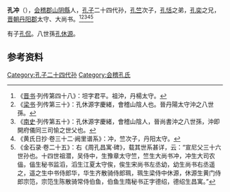 '''孔冲'''（{{bd|？||？||}}），[[会稽郡|会稽郡]][[山阴縣|山阴縣]]人，[[孔子|孔子]]二十四代孙，[[孔竺|孔竺]]次子，[[孔恬|孔恬]]之弟，[[孔奕|孔奕]]之兄，[[晋朝|晋朝]][[丹阳郡|丹阳郡]]太守、大尚书。<ref>《[[晋书|晋书]]·列传第四十八》：坦字君平。祖沖，丹楊太守。</ref><ref>《[[梁书|梁书]]·列传第三十》：孔休源字慶緒，會稽山陰人也。晉丹陽太守沖之八世孫。</ref><ref>《[[南史|南史]]·列传第五十》：孔休源字慶緒，會稽山陰人，晉尚書沖之八世孫，沖即開府儀同三司愉之世父也。</ref><ref>《黄氏日抄·卷三十二·阙里谱系》：冲，竺次子，丹阳太守。</ref><ref>《金石录·卷二十五》：右《周孔昌寓·碑》，载其世系甚详，云：“宣尼父三十六世孙也。十四世祖潜，吴侍中，生豫章太守竺，竺生大尚书冲，冲生大司农偘，偘生秘书监滔，滔生江夏太守俟，俟生宋尚书左丞幼，幼生尚书右丞遥之，遥之生中书侍郎华，华生齐散骑侍郎珮，珮生梁侍中休源，休源生黄门侍郎宗笵，宗笵生陈散骑常侍伯鱼，伯鱼生隋秘书正字德绍，德绍生昌寓。”</ref>

有子[[孔侃|孔侃]]。八世孫[[孔休源|孔休源]]。

==参考资料==
{{reflist}}

[[Category:孔子二十四代孙|Category:孔子二十四代孙]]
[[Category:会稽孔氏|Category:会稽孔氏]]